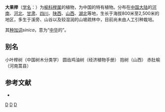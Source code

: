 {{Speciesbox
| taxon = Zelkova sinica
| authority =  C.K.Schneid., 1916
}}

'''大果榉'''（[[学名|学名]]：{{lang|la|''Zelkova sinica''}}）为[[榆科|榆科]][[榉属|榉属]]的植物，为中国的特有植物。分布在[[中国大陆|中国大陆]]的[[河南|河南]]、[[河北|河北]]、[[甘肃|甘肃]]、[[四川|四川]]、[[陕西|陕西]]、[[山西|山西]]、[[湖北|湖北]]等地，生长于海拔800米至2,500米的地区，多生于溪旁、山谷以及较湿润的山坡疏林中，目前尚未由人工引种栽培。

其[[种加词|种加词]]''sinica''，意为“[[中华|中华]]的”。

== 别名 ==
小叶榉树（中国树木分类学） 圆齿鸡油树（经济植物手册） 抱树（山西） 赤肚榆（河南蒿县）

== 参考文献 ==
<div class="references-small">
* {{cite web| url =http://www.bioinfo.cn/db05/KmzwSpecies.php?action=view&id=22608| title =大果榉| work =《中国高等植物数据库全库》| publisher =中国科学院微生物研究所| author =昆明植物研究所| accessdate =2009-02-25| deadurl =yes| archiveurl =https://web.archive.org/web/20160304235916/http://www.bioinfo.cn/db05/KmzwSpecies.php?action=view&id=22608| archivedate =2016-03-04}}
</div>
{{Taxonbar|from=Q10935845}}

[[Category:榉属|D]]
[[Category:1916年描述的植物|D]]
[[Category:中国特有植物|D]]


{{植物小作品}}